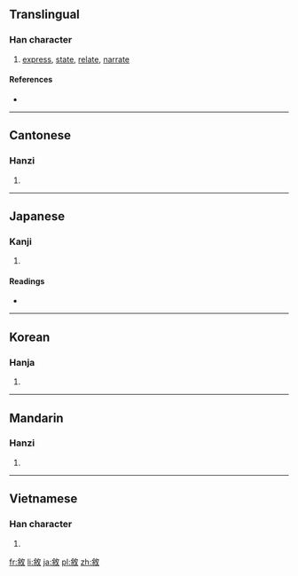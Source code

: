{{also|叙|敍}}
==Translingual==

===Han character===
{{Han char|rn=66|rad=攴|as=07|sn=11|four=8894<sub>0</sub>|canj=人木人大 (ODOK)}}

# [[express]], [[state]], [[relate]], [[narrate]]

====References====
* {{Han ref|kx=0472.051|dkj=13206|dj=0821.140|hdz=21463.030|uh=6558|ud=25944|bh=B1D4|bd=45524}}

----

==Cantonese==

===Hanzi===
{{yue-hanzi|jyut=|y=jeui6|sim=叙}}

# {{defn|lang=yue|sort=攴07}}

----

==Japanese==

===Kanji===
{{ja-kanji|grade=|rs=攴07}}

# {{defn|lang=ja|sort=攴07}}

====Readings====
* {{ja-readings|on=[[じょ]] (jo)|kun=[[ついでる]] (tsuideru), [[ついで]] (tsuide)}}

----

==Korean==

===Hanja===
{{ko-hanja|hangeul=서|eumhun=|rv=seo|mr=sŏ|y=se}}

# {{defn|lang=ko|sort=攴07}}

----

==Mandarin==

===Hanzi===
{{cmn-hanzi|sim=叙|pin=[[xù]] ([[xu4]])|wg=hsü<sup>4</sup>}}

# {{defn|lang=cmn|sort=攴07}}

----

==Vietnamese==

===Han character===
{{vi-hantu|[[tự]]|rs=攴07}}

# {{defn|lang=vi|sort=攴07}}

[[fr:敘]]
[[li:敘]]
[[ja:敘]]
[[pl:敘]]
[[zh:敘]]